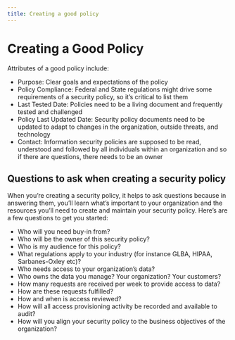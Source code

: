 ```yaml
---
title: Creating a good policy
---
```


# Creating a Good Policy

Attributes of a good policy include:

* Purpose: Clear goals and expectations of the policy
* Policy Compliance: Federal and State regulations might drive some requirements of a security policy, so it’s critical to list them
* Last Tested Date: Policies need to be a living document and frequently tested and challenged
* Policy Last Updated Date: Security policy documents need to be updated to adapt to changes in the organization, outside threats, and technology
* Contact: Information security policies are supposed to be read, understood and followed by all individuals within an organization and so if there are questions, there needs to be an owner

## Questions to ask when creating a security policy

When you’re creating a security policy, it helps to ask questions because in answering them, you’ll learn what’s important to your organization and the resources you’ll need to create and maintain your security policy. Here’s are a few questions to get you started:

* Who will you need buy-in from?
* Who will be the owner of this security policy?
* Who is my audience for this policy?
* What regulations apply to your industry (for instance GLBA, HIPAA, Sarbanes-Oxley etc)?
* Who needs access to your organization’s data?
* Who owns the data you manage? Your organization? Your customers?
* How many requests are received per week to provide access to data?
* How are these requests fulfilled?
* How and when is access reviewed?
* How will all access provisioning activity be recorded and available to audit?
* How will you align your security policy to the business objectives of the organization?
